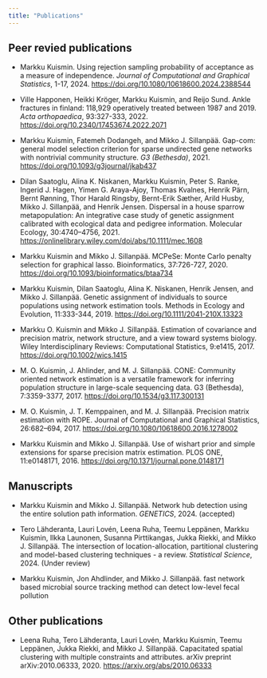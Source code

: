 ---
title: "Publications"
---

## Peer revied publications

* Markku Kuismin. Using rejection sampling probability of acceptance as a measure of independence. *Journal of Computational and Graphical Statistics*, 1-17, 2024.
[https://doi.org/10.1080/10618600.2024.2388544](https://doi.org/10.1080/10618600.2024.2388544)

* Ville Happonen, Heikki Kröger, Markku Kuismin, and Reijo
Sund. Ankle fractures in finland: 118,929 operatively treated between 1987 and 2019. *Acta orthopaedica*, 93:327-333, 2022. [https://doi.org/10.2340/17453674.2022.2071](https://doi.org/10.2340/17453674.2022.2071)

* Markku Kuismin, Fatemeh Dodangeh, and Mikko J. Sillanpää.
Gap-com: general model selection criterion for sparse undirected gene networks with nontrivial community structure. *G3 (Bethesda)*, 2021. [https://doi.org/10.1093/g3journal/jkab437](https://doi.org/10.1093/g3journal/jkab437)

* Dilan Saatoglu, Alina K. Niskanen, Markku Kuismin, Peter S. Ranke, Ingerid J. Hagen, Yimen G. Araya-Ajoy,
Thomas Kvalnes, Henrik Pärn, Bernt Rønning, Thor Harald Ringsby, Bernt-Erik Sæther, Arild Husby, Mikko J. Sillanpää, and Henrik Jensen. Dispersal in a house sparrow metapopulation: An integrative case study of genetic assignment calibrated with ecological data and pedigree information. Molecular Ecology, 30:4740–4756, 2021.
[https://onlinelibrary.wiley.com/doi/abs/10.1111/mec.1608](https://onlinelibrary.wiley.com/doi/abs/10.1111/mec.1608)

* Markku Kuismin and Mikko J. Sillanpää. MCPeSe: Monte Carlo
penalty selection for graphical lasso. Bioinformatics, 37:726-727, 2020. [https://doi.org/10.1093/bioinformatics/btaa734](https://doi.org/10.1093/bioinformatics/btaa734) 

* Markku Kuismin, Dilan Saatoglu, Alina K. Niskanen, Henrik Jensen, and Mikko J. Sillanpää. Genetic assignment of
individuals to source populations using network estimation
tools. Methods in Ecology and Evolution, 11:333-344, 2019.
[https://doi.org/10.1111/2041-210X.13323](https://doi.org/10.1111/2041-210X.13323)

* Markku O. Kuismin and Mikko J. Sillanpää. Estimation of covariance and precision matrix, network structure,
and a view toward systems biology. Wiley Interdisciplinary Reviews: Computational Statistics, 9:e1415, 2017. [https://doi.org/10.1002/wics.1415](https://doi.org/10.1002/wics.1415)

* M. O. Kuismin, J. Ahlinder, and M. J. Sillanpää. CONE:
Community oriented network estimation is a versatile
framework for inferring population structure in large-scale sequencing data. G3 (Bethesda), 7:3359-3377, 2017.
[https://doi.org/10.1534/g3.117.300131](https://doi.org/10.1534/g3.117.300131)

* M. O. Kuismin, J. T. Kemppainen, and M. J. Sillanpää. Precision matrix estimation with ROPE. Journal
of Computational and Graphical Statistics, 26:682–694, 2017. [https://doi.org/10.1080/10618600.2016.1278002](https://doi.org/10.1080/10618600.2016.1278002)

* Markku Kuismin and Mikko J. Sillanpää. Use of wishart
prior and simple extensions for sparse precision matrix estimation. PLOS ONE, 11:e0148171, 2016. [https://doi.org/10.1371/journal.pone.0148171](https://doi.org/10.1371/journal.pone.0148171)

## Manuscripts

* Markku Kuismin and Mikko J. Sillanpää. Network hub detection using the entire solution path information. *GENETICS*, 2024. (accepted)

* Tero Lähderanta, Lauri Lovén, Leena Ruha, Teemu Leppänen, Markku Kuismin, Ilkka Launonen, Susanna Pirttikangas,
Jukka Riekki, and Mikko J. Sillanpää. The intersection of
location-allocation, partitional clustering and model-based clustering techniques - a review. *Statistical Science*, 2024. (Under review)

* Markku Kuismin, Jon Ahdlinder, and Mikko J. Sillanpää. fast network based microbial source tracking method can detect low-level fecal pollution

## Other publications

* Leena Ruha, Tero Lähderanta, Lauri Lovén, Markku Kuismin, Teemu Leppänen, Jukka Riekki, and Mikko J. Sillanpää. Capacitated spatial clustering with multiple constraints and attributes. arXiv preprint arXiv:2010.06333, 2020. [https://arxiv.org/abs/2010.06333](https://arxiv.org/abs/2010.06333)